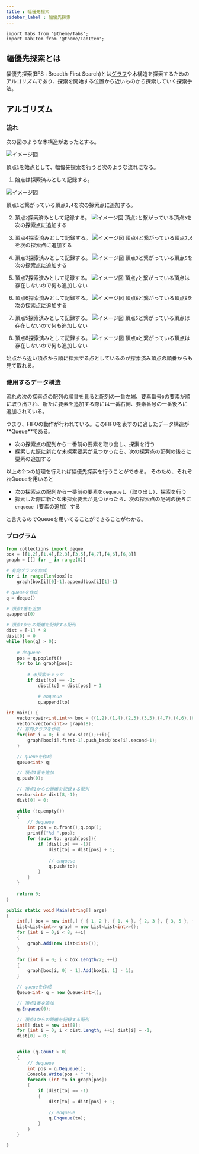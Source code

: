 ```yaml
---
title : 幅優先探索
sidebar_label : 幅優先探索
---
```

```mdx-code-block
import Tabs from '@theme/Tabs';
import TabItem from '@theme/TabItem';
```
## 幅優先探索とは
幅優先探索(BFS : Breadth-First Search)とは[グラフ](/docs/Data-structure/graph)や木構造を探索するためのアルゴリズムであり、探索を開始する位置から近いものから探索していく探索手法。

## アルゴリズム

### 流れ
次の図のような木構造があったとする。

![イメージ図](/img/svg/Algorithm/breadth-first-search/breadth-1.drawio.svg "最初の木構造")

頂点`1`を始点として、幅優先探索を行うと次のような流れになる。

1. 始点は探索済みとして記録する。

![イメージ図](/img/svg/Algorithm/breadth-first-search/breadth-2.drawio.svg "手順1後の木構造")

頂点`1`と繋がっている頂点`2,4`を次の探索点に追加する。

2. 頂点`2`探索済みとして記録する。
![イメージ図](/img/svg/Algorithm/breadth-first-search/breadth-3.drawio.svg "手順2後の木構造")
頂点`2`と繋がっている頂点`3`を次の探索点に追加する

3. 頂点4探索済みとして記録する。
![イメージ図](/img/svg/Algorithm/breadth-first-search/breadth-4.drawio.svg "手順3後の木構造")
頂点`4`と繋がっている頂点`7,6`を次の探索点に追加する

4. 頂点3探索済みとして記録する。
![イメージ図](/img/svg/Algorithm/breadth-first-search/breadth-5.drawio.svg "手順4後の木構造")
頂点`3`と繋がっている頂点`5`を次の探索点に追加する

5. 頂点7探索済みとして記録する。
![イメージ図](/img/svg/Algorithm/breadth-first-search/breadth-6.drawio.svg "手順5後の木構造")
頂点`y`と繋がっている頂点は存在しないので何も追加しない

6. 頂点6探索済みとして記録する。
![イメージ図](/img/svg/Algorithm/breadth-first-search/breadth-7.drawio.svg "手順6後の木構造")
頂点`6`と繋がっている頂点`8`を次の探索点に追加する

7. 頂点5探索済みとして記録する。
![イメージ図](/img/svg/Algorithm/breadth-first-search/breadth-8.drawio.svg "手順7後の木構造")
頂点`5`と繋がっている頂点は存在しないので何も追加しない

8. 頂点8探索済みとして記録する。
![イメージ図](/img/svg/Algorithm/breadth-first-search/breadth-9.drawio.svg "手順8後の木構造")
頂点`8`と繋がっている頂点は存在しないので何も追加しない

始点から近い頂点から順に探索する点としているのが探索済み頂点の順番からも見て取れる。


### 使用するデータ構造
流れの次の探索点の配列の順番を見ると配列の一番左端、要素番号`0`の要素が順に取り出され、新たに要素を追加する際には一番右側、要素番号の一番後ろに追加されている。

つまり、FIFOの動作が行われている。このFIFOを表すのに適したデータ構造が**[Queue](/docs/Data-structure/queue)**である。

- 次の探索点の配列から一番前の要素を取り出し、探索を行う
- 探索した際に新たな未探索要素が見つかったら、次の探索点の配列の後ろに要素の追加する

以上の2つの処理を行えれば幅優先探索を行うことができる。
そのため、それぞれQueueを用いると

- 次の探索点の配列から一番前の要素を`dequeue`し（取り出し）、探索を行う
- 探索した際に新たな未探索要素が見つかったら、次の探索点の配列の後ろに`enqueue`（要素の追加）する

と言えるのでQueueを用いてることができることがわかる。

### プログラム

<Tabs groupId="code">
  <TabItem value="python" label="Python" default>

```python title:"breadth-first-search.py"
from collections import deque
box = [[1,2],[1,4],[2,3],[3,5],[4,7],[4,6],[6,8]]
graph = [[] for _ in range(8)] 

# 有向グラフを作成
for i in range(len(box)):
    graph[box[i][0]-1].append(box[i][1]-1)

# queueを作成
q = deque()

# 頂点1番を追加
q.append(0)

# 頂点1からの距離を記録する配列
dist = [-1] * 8
dist[0] = 0
while (len(q) > 0):
    
    # dequeue
    pos = q.popleft()
    for to in graph[pos]:
        
        # 未探索チェック
        if dist[to] == -1:
            dist[to] = dist[pos] + 1

            # enqueue
            q.append(to)


```

  </TabItem>
  <TabItem value="C++" label="C++">

```cpp title:"breadth-first-search.cpp"
int main() {
    vector<pair<int,int>> box = {{1,2},{1,4},{2,3},{3,5},{4,7},{4,6},{6,8}};
    vector<vector<int>> graph(8);
    // 有向グラフを作成
    for(int i = 0; i < box.size();++i){
        graph[box[i].first-1].push_back(box[i].second-1);
    }

    // queueを作成
    queue<int> q;

    // 頂点1番を追加
    q.push(0);

    // 頂点1からの距離を記録する配列
    vector<int> dist(8,-1);
    dist[0] = 0;

    while (!q.empty())
    {
        // dequeue
        int pos = q.front();q.pop();
        printf("%d ",pos);
        for (auto to: graph[pos]){
            if (dist[to] == -1){
                dist[to] = dist[pos] + 1;
                
                // enqueue
                q.push(to);
            }
        }
    }
    
    return 0;
}
```

  </TabItem>
  <TabItem value="C#" label="C#">

```csharp title:"breadth-first-search.cs"
public static void Main(string[] args)
{
    int[,] box = new int[,] { { 1, 2 }, { 1, 4 }, { 2, 3 }, { 3, 5 }, { 4, 7 }, { 4, 6 }, { 6, 8 } };
    List<List<int>> graph = new List<List<int>>();
    for (int i = 0;i < 8; ++i)
    {
        graph.Add(new List<int>());
    }

    for (int i = 0; i < box.Length/2; ++i)
    {
        graph[box[i, 0] - 1].Add(box[i, 1] - 1);
    }

    // queueを作成
    Queue<int> q = new Queue<int>();

    // 頂点1番を追加
    q.Enqueue(0);

    // 頂点1からの距離を記録する配列
    int[] dist = new int[8];
    for (int i = 0; i < dist.Length; ++i) dist[i] = -1;
    dist[0] = 0;


    while (q.Count > 0)
    {
        // dequeue
        int pos = q.Dequeue();
        Console.Write(pos + " ");
        foreach (int to in graph[pos])
        {
            if (dist[to] == -1)
            {
                dist[to] = dist[pos] + 1;

                // enqueue
                q.Enqueue(to);
            }
        }
    }

}
```

  </TabItem>
</Tabs>
